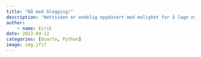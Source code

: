 ```yaml
---
title: "Nå med blogging!"
description: "Nettsiden er endelig oppdatert med mulighet for å lage nyhetssaker"
author:
    - name: Eirik
date: 2023-04-12
categories: [Quarto, Python]
image: img.jfif
---
```


